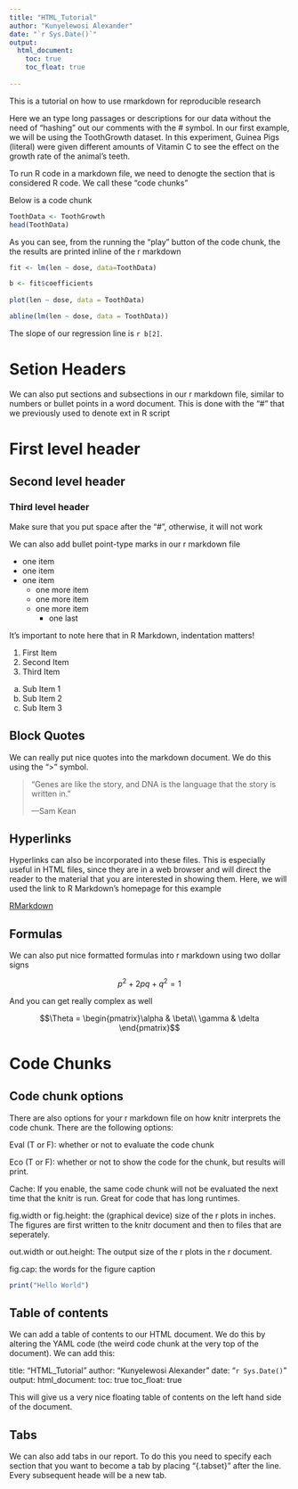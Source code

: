 ---
title: "HTML_Tutorial"
author: "Kunyelewosi Alexander"
date: "`r Sys.Date()`"
output:
  html_document:
    toc: true
    toc_float: true
  
---

This is a tutorial on how to use rmarkdown for reproducible research

Here we an type long passages or descriptions for our data without the need of "hashing" out our comments with the # symbol. In our first example, we will be using the ToothGrowth dataset. In this experiment, Guinea Pigs (literal) were given different amounts of Vitamin C to see the effect on the growth rate of the animal's teeth.

To run R code in a markdown file, we need to denogte the section that is considered R code. We call these "code chunks"

Below is a code chunk

```{r}
ToothData <- ToothGrowth
head(ToothData)
```

As you can see, from the running the "play" button of the code chunk, the the results are printed inline of the r markdown

```{r, fig.cap="Figure 1: The tooth growth of Guinea Pigs agaist vitamin dose"  }
fit <- lm(len ~ dose, data=ToothData)

b <- fit$coefficients
 
plot(len ~ dose, data = ToothData)

abline(lm(len ~ dose, data = ToothData))
```

The slope of our regression line is `r b[2]`.

# Setion Headers

We can also put sections and subsections in our r markdown file, similar to numbers or bullet points in a word document. This is done with the "#" that we previously used to denote ext in R script

# First level header
## Second level header
### Third level header

Make sure that you put space after the "#", otherwise, it will not work

We can also add bullet point-type marks in our r markdown file

- one item
- one item
- one item
  - one more item
  - one more item
  - one more item
    - one last

It's important to note here that in R Markdown, indentation matters!

1. First Item
2. Second Item
3. Third Item
  a. Sub Item 1
  b. Sub Item 2
  c. Sub Item 3

## Block Quotes

We can really put nice quotes into the markdown document. We do this using the ">" symbol.

> "Genes are like the story, and DNA is the language that the story is written in."
>
> ---Sam Kean
 
## Hyperlinks

Hyperlinks can also be incorporated into these files. This is especially useful in HTML files, since they are in a web browser and will direct the reader to the material that you are interested in showing them. Here, we will used the link to R Markdown's homepage for this example

[RMarkdown](http://rmarkdown.rstudio.com/)

## Formulas

We can also put nice formatted formulas into r markdown using two dollar signs

$$p^2 + 2pq + q^2 = 1$$

And you can get really complex as well

$$\Theta = \begin{pmatrix}\alpha & \beta\\
\gamma & \delta
\end{pmatrix}$$

# Code Chunks {.tabset}
## Code chunk options 
There are also options for your r markdown file on how knitr interprets the code chunk. There are the following options:

Eval (T or F): whether or not to evaluate the code chunk

Eco (T or F): whether or not to show the code for the chunk, but results will print.

Cache: If you enable, the same code chunk will not be evaluated the next time that the knitr is run. Great for code that has long runtimes.

fig.width or fig.height: the (graphical device) size of the r plots in inches. The figures are first written to the knitr document and then to files that are seperately. 

out.width or out.height: The output size of the r plots in the r document.

fig.cap: the words for the figure caption

```{r echo=F, eval=F }
print("Hello World")
```

## Table of contents

We can add a table of contents to our HTML document. We do this by altering the YAML code (the weird code chunk at the very top of the document). We can add this:

title: "HTML_Tutorial"
author: "Kunyelewosi Alexander"
date: "`r Sys.Date()`"
output:
  html_document:
    toc: true
    toc_float: true
  
This will give us a very nice floating table of contents on the left hand side of the document.

## Tabs

We can also add tabs in our report. To do this you need to specify each section that you want to become a tab by placing "{.tabset}" after the line. Every subsequent heade will be a new tab.